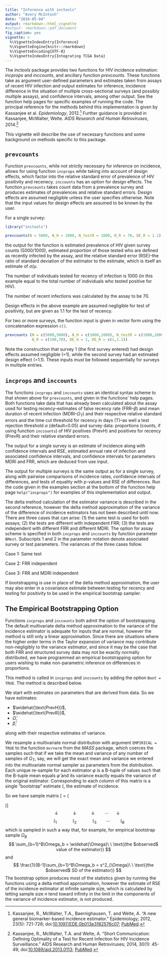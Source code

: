 ```yaml
---
title: "Inference with inctools"
author: "Avery McIntosh"
date: "2016-05-04"
output: rmarkdown::html_vignette
#output: rmarkdown::pdf_document
fig_caption: yes
vignette: >
  %\VignetteIndexEntry{Inference}
  %\VignetteEngine{knitr::rmarkdown}
  %\VignetteEncoding{UTF-8}
  %\VignetteIndexEntry{Integrating TCGA Data}
---
```


The *inctools* package provides two functions for HIV incidence estimation: $incprops$ and $inccounts$, and ancillary function $prevcounts$. These functions take as argument user-defined parameters and estimates taken from assays of recent HIV infection and output estimates for inference, incidence difference in the situation of multiple cross-sectional surveys (and possibly multiple assays), and confidence intervals, among other output. See the function help pages for specific examples of running the code. The principal reference for the methods behind this implementation is given by Kassanjee et al. *Epidemiology*, 2012.[^1] Further guidance is provided in Kassanjee, McWalter, Welte. *AIDS Research and Human Retroviruses*, 2014.[^2]

This vignette will describe the use of necessary functions and some background on methods specific to this package.

## `prevcounts`

Function `prevcounts`, while not strictly necessary for inference on incidence, allows for using function `incprops` while taking into account of design effects, which factor into the relative standard error of prevalence of HIV positivity and recenecy. `inccounts` has an option for design effects. The function `prevcounts` takes count data from a prevalence survey and produces estimates of prevalences and relative standard errors. Design effects are assumed negligible unless the user specifies otherwise. Note that the input values for design effects are assumed to be known by the user. 


For a single survey:

```r
library("inctools")
```



```r
prevcounts(N = 5000, N_H = 1000, N_testR = 1000, N_R = 70, DE_R = 1.1)
```
the output for the function is estimated prevalence of HIV given survey counts (5000/1000), estimated proportion of those tested who are defined as recently infected by the assay, and the relative standard error (RSE)--the ratio of standard deviation of the estimator to the estimate, which is itself an estimate of $\sigma/\mu$.   

The number of individuals tested for recency of infection is 1000 (in this example equal to the total number of individuals who tested positive for HIV). 

The number of recent infections was calculated by the assay to be 70. 

Design effects in the above example are assumed negligible for test of positivity, but are given as 1.1 for the test of recency. 

For two or more surveys, the function input is given in vector form using the concatenation expression `c()`.

```r
prevcounts (N = c(5000,5000), N_H = c(1000,1000), N_testR = c(1000,1000), 
            N_R = c(100,70), DE_H = 1, DE_R = c(1,1.1))
```
Note the construction that survey 1 (the first survey entered) had design effects assumed negligible (=1), while the second survey had an estimated design effect (=1.1). These inputs must be followed sequentially for surveys in multiple entries. 

## `incprops` and `inccounts`

The functions `incprops` and `inccounts` uses an identical syntax scheme to that shown above for `prevcounts`, and given in the functions' help pages. Both functions take data that has already been calculated about the assay used for testing recency--estimates of false recency rate (FRR--$\beta$) and mean duration of recent infection (MDRI--$\Omega_T$) and their respective relative standard errors and the time cut threshold for recency in days (T)--as well a test rejection threshold $\alpha$ (default=0.05) and survey data: proportions (counts, if using function `inccounts`) of HIV positives (PrevH) and positives for recency (PrevR) and their relative standard errors. 

The output for a single survey is an estimate of incidence along with confidence intervals and RSE, estimated annual rate of infection and associated confidence intervals, and confidence intervals for parameters MDRI and FRR, which are deduced from use input. 

The output for multiple surveys is the same output as for a single survey, along with pairwise comparisons of incidence rates, confidence intervals of differences, and tests of equality with p-values and RSE of differences. Run the code given in the examples section at the bottom of the function help page `help("incprops")` for examples of this implementation and output. 

The delta method calculation of the estimator variance is described in the second reference, however the delta method approximation of the variance of the difference of incidence estimators has not been described until now. There are three cases that can arise: (1) the same test is used for both assays; (2) the tests are different with independent FRR; (3) the tests are independent with different FRR and different MDRI. The option for assay scheme is specified in both `incprops` and `inccounts` by function parameter `BMest`. Subscripts 1 and 2 in the parameter notation denote associated survey or test parameters. The variances of the three cases follow. 

Case 1: Same test
\begin{align}
V[\Delta \mathbb{I}]_1 \approx &
\Big(\frac{(PrevR_1 - \beta)}{(1 - PrevH_1)^2} (\Omega - \beta T)\Big)^2\   (RSE_{PrevH_1}PrevH_1)^2 + \\
&\Big(\frac{(PrevR_2 - \beta)}{(1 - PrevH_2)^2} (\Omega - \beta T)\Big)^2\ (RSE_{PrevH_2}PrevH_2)^2 +\\
  & \frac{PrevH_1}{1 - PrevH_1}(\Omega - \beta T))\ (RSE_{PrevR_1}\ PrevR_1)^2) + \\     & \frac{PrevH_2}{1 - PrevH_2}(\Omega - \beta T))\ (RSE_{PrevR_2}PrevR_2)^2) +\\
    &\Big(\big(\frac{\beta\ PrevH_1 - PrevR_1 \ PrevH_1}{1 - PrevH_1}  -  \frac{\beta\ PrevH_2 - PrevR_2 \ PrevH_2}{1 - PrevH_2}\big) (\Omega - \beta \ T)^2 \Big)^2  RSE_{MDRI}\ MDRI +\\
&\Big(\big(\frac{PrevH_1(T\ PrevR_1 - \Omega)}{(1 - PrevH_1)} -\frac{PrevH_2(T\ PrevR_2 -\Omega)}{(1 - PrevH_2)}\big)(\Omega - \beta T)^2 \Big)^2 RSE_{\beta}\ \beta\\
\end{align}



Case 2: FRR independent
\begin{align}
V[\Delta \mathbb{I}]_2 \approx &
 \Big(\frac{(PrevR_1 - \beta)}{(1 - PrevH_1)^2} (\Omega - \beta T)\Big)^2\   (RSE_{PrevH_1}PrevH_1)^2 + \\
&\Big(\frac{(PrevR_2 - \beta)}{(1 - PrevH_2)^2} (\Omega - \beta T)\Big)^2\ (RSE_{PrevH_2}PrevH_2)^2 +\\
      & \frac{PrevH_1}{1 - PrevH_1}(\Omega - \beta T))\ (RSE_{PrevR_1}\ PrevR_1)^2)  +\\     &\frac{PrevH_2}{1 - PrevH_2}(\Omega - \beta T))(RSE_{PrevR_2}PrevR_2)^2) +\\
&\Big(\big(\frac{\beta\ PrevH_1 - PrevR_1 \ PrevH_1}{1 - PrevH_1}  -  \frac{\beta\ PrevH_2 - PrevR_2 \ PrevH_2}{1 - PrevH_2}\big) (\Omega - \beta \ T)^2 \Big)^2  RSE_{MDRI}\ MDRI +\\
      &\Big(\frac{PrevH_1(T\ PrevR_1 - \Omega)}{1 - PrevH_1}(\Omega - \beta_1 \ T)^2\Big)^2 RSE_{\beta_1}\ \beta_1 + \\  
      &\Big(\frac{PrevH_2(T\ PrevR_2 - \Omega)}{1 - PrevH_2}(\Omega - \beta_2 \ T)^2)\Big)^2 RSE_{\beta_2}\ \beta_2
\end{align}


Case 3: FRR and MDRI independent
\begin{align}
V[\Delta \mathbb{I}]_3 \approx &
 \Big(\frac{(PrevR_1 - \beta_1)}{(1 - PrevH_1)^2} (\Omega_1 - \beta_1 T_1)\Big)^2\   (RSE_{PrevH_1}PrevH_1)^2 + \\
&\Big(\frac{(PrevR_2 - \beta_2)}{(1 - PrevH_2)^2} (\Omega_2 - \beta_2 T_2)\Big)^2\ (RSE_{PrevH_2}PrevH_2)^2 +\\
      & \frac{PrevH_1}{1 - PrevH_1}(\Omega_1 - \beta_1 T_1))\ (RSE_{PrevR_1}\ PrevR_1)^2)  +\\     &\frac{PrevH_2}{1 - PrevH_2}(\Omega_2 - \beta_2 T_2))(RSE_{PrevR_2}PrevR_2)^2) +\\
      &\Big(\frac{\beta_1\ PrevH_1 - PrevR_1\ PrevH_1}{1 - PrevH_1}\ (\Omega_1 - \beta_1\ T_1)^2\Big)^2 RSE_{MDRI_1}\ MDRI_1 + \\
    &\Big(\frac{\beta_2\ PrevH_2 - PrevR_2\ PrevH_2}{1 - PrevH_2}\ (\Omega_2 - \beta_2\ T_2)^2\Big)^2 RSE_{MDRI_2}\ MDRI_2    +\\
      &\Big(\frac{PrevH_1(T_1\ PrevR_1 - \Omega_1}{1 - PrevH_1}(\Omega_1 -\beta_1\ T_1)^2\Big)^2  RSE_{\beta_1}\ \beta_1 + \\     
      &\Big(\frac{PrevH_2(T_2\ PrevR_2 - \Omega_2}{1 - PrevH_2}(\Omega_2 -\beta_2\ T_2)^2\Big)^2  RSE_{\beta_2}\ \beta_2 
\end{align}

If bootstrapping is use in place of the delta method approximation, the user may also enter in a covariance estimate between testing for recency and testing for positivity to be used in the empirical bootstrap sampler. 

## The Empirical Bootstrapping Option

Functions `incprops` and `inccounts` both admit the option of bootstrapping. The default multivariate delta method approximation to the variance of the incidence estimator is adequate for inputs that are normal, however the method is still only a linear approximation. Since there are situations where the higher order terms in the Taylor expansion of variance may contribute non-negligibly to the variance estimator, and since it may be the case that both FRR and structured survey data may not be exactly normally distributed, we have programmed an empirical bootstrapping option for users wishing to make non-parametric inference on differences in proportions.

This method is called in `incprops` and `inccounts` by adding the option `Boot = TRUE`. The method is described below.

We start with estimates on parameters that are derived from data. So we have estimates:

* $\widehat{\text{PrevH}}$,
* $\widehat{\text{PrevR}}$,
* $\widehat{\Omega}$,
* $\widehat{\beta}$,

along with their respective estimates of variance.

We resample a multivariate normal distribution with argument `EMPIRICAL = TRUE` to the function `mvrnorm` from the *MASS* package, which coerces the samples such that if we take the mean and variance of any number of samples of $\Omega_T$, say, we will get the exact mean and variance we entered into the multivariate normal sampler as parameters from the distribution. Each unique re-sample for each estimator $\varphi$ is a B-tuple of values such that the B-tuple mean equals $\widehat{\varphi}$ and its variance exactly equals the variance of the original estimator. Corresponding to each column of this matrix is a single "bootstrap" estimate $\mathbb{I}$, the estimate of incidence. 

\noindent
So we have sample matrix
\[ \mathbf{B} = \left( \begin{array}{ccccc}
\text{PrevH}_\text{1} & \text{PrevH}_\text{2} & \text{PrevH}_\text{3} & \cdots & \text{PrevH}_\text{B}\\ 
\text{PrevR}_\text{1} & \text{PrevR}_\text{2} & \text{PrevR}_\text{3} & \cdots & \text{PrevR}_\text{B}\\
\Omega_1 & \Omega_2 & \Omega_3 & \cdots&\Omega_B \\
\beta_1 & \beta_2 & \beta_3 &\cdots & \beta_B 
\end{array} \right)\] 
$$  \  \ \  \ \  \ \   \ \  \ \  \ \  \ \  \downarrow\ \ \ \ \ \ \  \ \ \  \ \  \downarrow\ \ \ \ \ \ \ \ \  \ \  \   \downarrow\ \ \ \ \  \ \ \  \cdots\ \ \ \ \  \ \downarrow \ \ \ \ \ \ \  \ \ 
$$
$$\ \ \ \  \  \ \  \ \  \ \   \ \  \ \  \ \ \ \ \ \ \  \mathbb{I}_1 \ \ \ \ \ \ \ \ \   \ \  \  \ \mathbb{I}_2\ \ \  \ \ \ \ \ \  \ \ \  \  \mathbb{I}_3\ \ \  \  \  \ \ \ \cdots\ \ \ \ \ \  \ \ \mathbb{I}_B \ \ \ \ \ \ \  \ \ \ \ \ \
$$
which is sampled in such a way that, for example, for empirical bootstrap sample $\Omega_B$ 
$$
\sum_{b=1}^B\Omega_b = \widehat{\Omega}\ \ \text{(the $observed$ value of the estimator)}
$$
and
$$
\frac{1}{B-1}\sum_{b=1}^B\Omega_b = s^2_{\Omega}\ \ \text{(the $observed$ SD of the estimator)}
$$
The bootstrap option produces most of the statistics given by running the functions using a delta method approximation, however the estimate of RSE of the incidence estimator at infinite sample size, which is calculated by letting sample size $n$ tend toward infinity in the limit in the components of the variance of incidence estimator, is not produced.

[^1]: Kassanjee, R., McWalter, T.A., Baernighausen, T. and Welte, A. "A new general biomarker-based incidence estimator." Epidemiology; 2012, 23(5): 721-728; doi:[10.1097/EDE.0b013e3182576c07](http://dx.doi.org/10.1097/EDE.0b013e3182576c07); [PubMed](https://www.ncbi.nlm.nih.gov/pmc/articles/PMC3500970/).

[^2]: Kassanjee, R., McWalter, T.A. and Welte, A. "Short Communication:
Defining Optimality of a Test for Recent Infection for HIV Incidence Surveillance." AIDS Research and Human Retroviruses; 2014, 30(1): 45-49; doi:[10.1089/aid.2013.0113](http://dx.doi.org/10.1089/aid.2013.0113); [PubMed](http://www.ncbi.nlm.nih.gov/pubmed/24090052).
